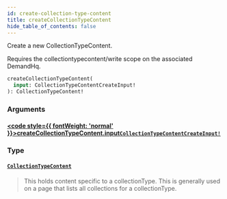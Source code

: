 ```yaml
---
id: create-collection-type-content
title: createCollectionTypeContent
hide_table_of_contents: false
---
```








Create a new CollectionTypeContent.
                
Requires the collectiontypecontent/write scope on the associated DemandHq.

```graphql
createCollectionTypeContent(
  input: CollectionTypeContentCreateInput!
): CollectionTypeContent!
```


### Arguments

#### [<code style={{ fontWeight: 'normal' }}>createCollectionTypeContent.<b>input</b></code>](#)<Bullet />[`CollectionTypeContentCreateInput!`](/demand/api/graphql-admin/reference/inputs/collection-type-content-create-input) <Badge class="secondary" text="non-null"/> <Badge class="secondary" text="input"/>
> 
> 

### Type

#### [`CollectionTypeContent`](/demand/api/graphql-admin/reference/objects/collection-type-content) <Badge class="secondary" text="object"/>
> This holds content specific to a collectionType. This is generally used on a
page that lists all collections for a collectionType.
> 





